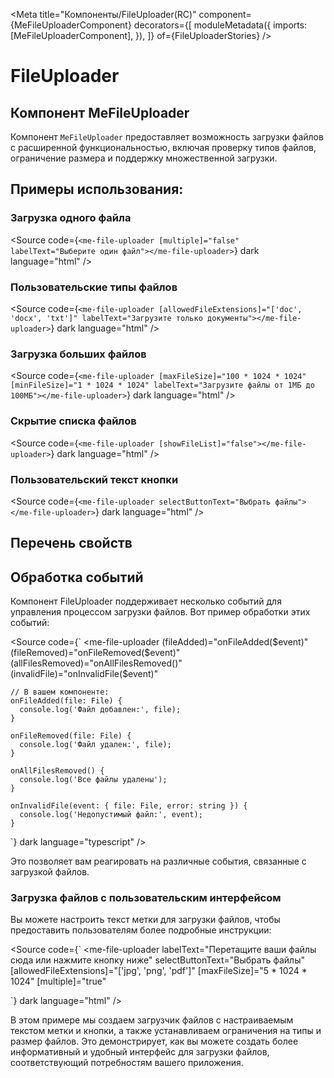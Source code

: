 
<Meta
  title="Компоненты/FileUploader(RC)"
  component={MeFileUploaderComponent}
  decorators={[
    moduleMetadata({
      imports: [MeFileUploaderComponent],
    }),
  ]}
  of={FileUploaderStories}
/>

# FileUploader

## Компонент MeFileUploader

Компонент `MeFileUploader` предоставляет возможность загрузки файлов с расширенной функциональностью, включая проверку типов файлов, ограничение размера и поддержку множественной загрузки.

<Story name="Default" of={FileUploaderStories.Default} />
<Controls of={FileUploaderStories.Default} />

<Source of={FileUploaderStories.Default} dark />

## Примеры использования:

### Загрузка одного файла

<Story name="SingleFileUpload" of={FileUploaderStories.SingleFileUpload} />

<Source
  code={`<me-file-uploader [multiple]="false" labelText="Выберите один файл"></me-file-uploader>`}
  dark
  language="html"
/>

### Пользовательские типы файлов

<Story name="CustomFileTypes" of={FileUploaderStories.CustomFileTypes} />

<Source
  code={`<me-file-uploader [allowedFileExtensions]="['doc', 'docx', 'txt']" labelText="Загрузите только документы"></me-file-uploader>`}
  dark
  language="html"
/>

### Загрузка больших файлов

<Story name="LargeFileUpload" of={FileUploaderStories.LargeFileUpload} />

<Source
  code={`<me-file-uploader [maxFileSize]="100 * 1024 * 1024" [minFileSize]="1 * 1024 * 1024" labelText="Загрузите файлы от 1МБ до 100МБ"></me-file-uploader>`}
  dark
  language="html"
/>

### Скрытие списка файлов

<Story name="HideFileList" of={FileUploaderStories.HideFileList} />

<Source
  code={`<me-file-uploader [showFileList]="false"></me-file-uploader>`}
  dark
  language="html"
/>

### Пользовательский текст кнопки

<Story name="CustomButtonText" of={FileUploaderStories.CustomButtonText} />

<Source
  code={`<me-file-uploader selectButtonText="Выбрать файлы"></me-file-uploader>`}
  dark
  language="html"
/>

## Перечень свойств

<Controls story={FileUploaderStories.Default} />

## Обработка событий

Компонент FileUploader поддерживает несколько событий для управления процессом загрузки файлов. Вот пример обработки этих событий:

<Source
  code={`
<me-file-uploader
  (fileAdded)="onFileAdded($event)"
  (fileRemoved)="onFileRemoved($event)"
  (allFilesRemoved)="onAllFilesRemoved()"
  (invalidFile)="onInvalidFile($event)"
></me-file-uploader>

    // В вашем компоненте:
    onFileAdded(file: File) {
      console.log('Файл добавлен:', file);
    }

    onFileRemoved(file: File) {
      console.log('Файл удален:', file);
    }

    onAllFilesRemoved() {
      console.log('Все файлы удалены');
    }

    onInvalidFile(event: { file: File, error: string }) {
      console.log('Недопустимый файл:', event);
    }

`}
dark
language="typescript"
/>

Это позволяет вам реагировать на различные события, связанные с загрузкой файлов.

### Загрузка файлов с пользовательским интерфейсом

<Story name="CustomLabelText" of={FileUploaderStories.CustomLabelText} />

Вы можете настроить текст метки для загрузки файлов, чтобы предоставить пользователям более подробные инструкции:

<Source
  code={`
<me-file-uploader
  labelText="Перетащите ваши файлы сюда или нажмите кнопку ниже"
  selectButtonText="Выбрать файлы"
  [allowedFileExtensions]="['jpg', 'png', 'pdf']"
  [maxFileSize]="5 * 1024 * 1024"
  [multiple]="true"
></me-file-uploader>
`}
  dark
  language="html"
/>

В этом примере мы создаем загрузчик файлов с настраиваемым текстом метки и кнопки, а также устанавливаем ограничения на типы и размер файлов. Это демонстрирует, как вы можете создать более информативный и удобный интерфейс для загрузки файлов, соответствующий потребностям вашего приложения.

